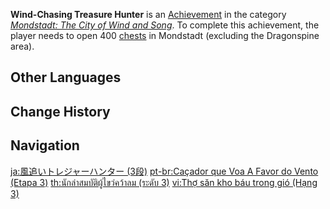 {{Achievement Infobox
|title        = Wind-Chasing Treasure Hunter
|id           = 80039
|order id     = 0039
|category     = Mondstadt: The City of Wind and Song
|description  = Open 400 [[chests]] in [[Mondstadt]] (excluding the [[Dragonspine]] area).
|requirements = 
|primogems    = 20
|tracking     = Tracks the amount of chests found in Mondstadt.
|topic        = Chests
|set          = Wind-Chasing Treasure Hunter
|tier         = 3
|tiers_total  = 3
}}
'''Wind-Chasing Treasure Hunter''' is an [[Achievement]] in the category ''[[Mondstadt: The City of Wind and Song]]''. To complete this achievement, the player needs to open 400 [[chests]] in Mondstadt (excluding the Dragonspine area).
<!--
==Trivia==

==Video Guides==
{{EVT
|video1   = 
|caption1 = 
}}
-->
==Other Languages==
{{Transclude|Wind-Chasing Treasure Hunter|Other Languages}}

==Change History==
{{Change History|1.0}}
<!--
==References==
{{Reflist}}
-->
==Navigation==
{{Achievement Navbox}}

[[ja:風追いトレジャーハンター (3段)]]
[[pt-br:Caçador que Voa A Favor do Vento (Etapa 3)]]
[[th:นักล่าสมบัติผู้ไขว่คว้าลม (ระดับ 3)]]
[[vi:Thợ săn kho báu trong gió (Hạng 3)]]